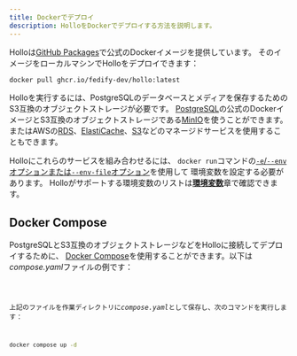 ```yaml
---
title: Dockerでデプロイ
description: HolloをDockerでデプロイする方法を説明します。
---
```


Holloは[GitHub Packages]で公式のDockerイメージを提供しています。
そのイメージをローカルマシンでHolloをデプロイできます：

~~~~ sh frame="none"
docker pull ghcr.io/fedify-dev/hollo:latest
~~~~

Holloを実行するには、PostgreSQLのデータベースとメディアを保存するためのS3互換のオブジェクトストレージが必要です。
[PostgreSQL]の公式のDockerイメージとS3互換のオブジェクトストレージである[MinIO]を使うことができます。
またはAWSの[RDS]、[ElastiCache]、[S3]などのマネージドサービスを使用することもできます。

Holloにこれらのサービスを組み合わせるには、
`docker run`コマンドの[`-e`/`--env`オプションまたは`--env-file`オプション][1]を使用して
環境変数を設定する必要があります。
Holloがサポートする環境変数のリストは[**環境変数**](/ja/install/env)章で確認できます。

[GitHub Packages]: https://github.com/fedify-dev/hollo/pkgs/container/hollo
[PostgreSQL]: https://hub.docker.com/_/postgres
[MinIO]: https://hub.docker.com/r/minio/minio
[RDS]: https://aws.amazon.com/rds/
[ElastiCache]: https://aws.amazon.com/elasticache/
[S3]: https://aws.amazon.com/s3/
[1]: https://docs.docker.com/reference/cli/docker/container/run/#env


Docker Compose
--------------


PostgreSQLとS3互換のオブジェクトストレージなどをHolloに接続してデプロイするために、
[Docker Compose]を使用することができます。以下は*compose.yaml*ファイルの例です：

<Code code={composeYaml} lang="yaml" title="compose.yaml" />

上記のファイルを作業ディレクトリに*compose.yaml*として保存し、次のコマンドを実行します：

~~~~ sh frame="none"
docker compose up -d
~~~~

[Docker Compose]: https://docs.docker.com/compose/
